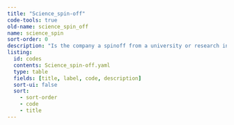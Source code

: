 ```yaml
---
title: "Science_spin-off"
code-tools: true
old-name: science_spin_off
name: science_spin
sort-order: 0
description: "Is the company a spinoff from a university or research institute"
listing:
  id: codes
  contents: Science_spin-off.yaml
  type: table
  fields: [title, label, code, description]
  sort-ui: false
  sort:
    - sort-order
    - code
    - title
---
```


:::{ #Codes }
:::

